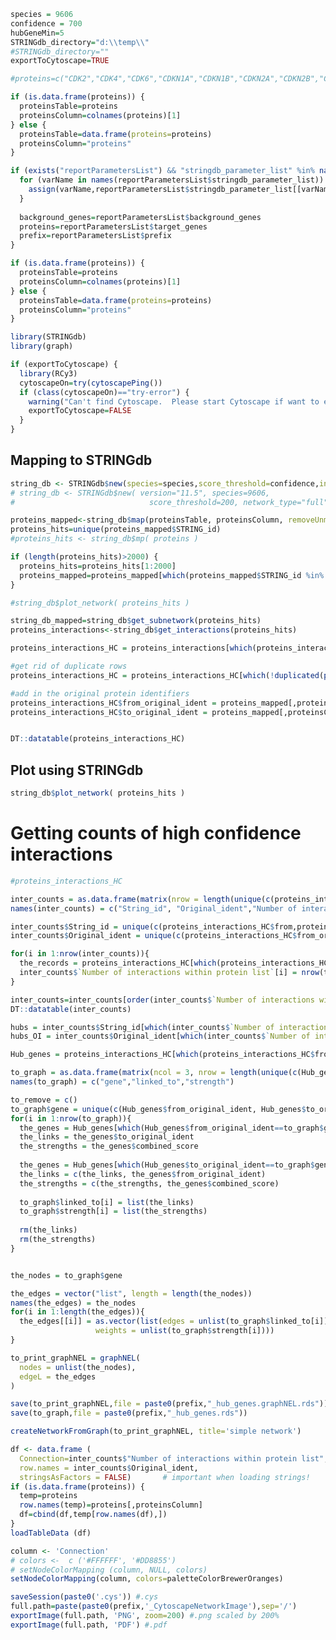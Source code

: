```r
species = 9606
confidence = 700
hubGeneMin=5
STRINGdb_directory="d:\\temp\\"
#STRINGdb_directory=""
exportToCytoscape=TRUE

#proteins=c("CDK2","CDK4","CDK6","CDKN1A","CDKN1B","CDKN2A","CDKN2B","CDKN2C","CDKN2D","CCND1","CCND2","CCND3","CCNE1","CCNE2","CCNA2","CCNB1","CCNB2","CCNB3","CDK1","CDK7","CDK8","CDK9","CDK10","CDK11A","CDK11B")

if (is.data.frame(proteins)) {
  proteinsTable=proteins
  proteinsColumn=colnames(proteins)[1]
} else {
  proteinsTable=data.frame(proteins=proteins)
  proteinsColumn="proteins"
}
```

```r
if (exists("reportParametersList") && "stringdb_parameter_list" %in% names(reportParametersList)) {
  for (varName in names(reportParametersList$stringdb_parameter_list)) {
    assign(varName,reportParametersList$stringdb_parameter_list[[varName]])
  }
  
  background_genes=reportParametersList$background_genes
  proteins=reportParametersList$target_genes
  prefix=reportParametersList$prefix
}

if (is.data.frame(proteins)) {
  proteinsTable=proteins
  proteinsColumn=colnames(proteins)[1]
} else {
  proteinsTable=data.frame(proteins=proteins)
  proteinsColumn="proteins"
}
```



```r
library(STRINGdb)
library(graph)

if (exportToCytoscape) {
  library(RCy3)
  cytoscapeOn=try(cytoscapePing())
  if (class(cytoscapeOn)=="try-error") {
    warning("Can't find Cytoscape.  Please start Cytoscape if want to export data to Cytoscape.")
    exportToCytoscape=FALSE
  }
}

```


## Mapping to STRINGdb
```r
string_db <- STRINGdb$new(species=species,score_threshold=confidence,input_directory=STRINGdb_directory)
# string_db <- STRINGdb$new( version="11.5", species=9606,
#                              score_threshold=200, network_type="full", input_directory="")

proteins_mapped<-string_db$map(proteinsTable, proteinsColumn, removeUnmappedRows = T)
proteins_hits=unique(proteins_mapped$STRING_id)
#proteins_hits <- string_db$mp( proteins )

if (length(proteins_hits)>2000) {
  proteins_hits=proteins_hits[1:2000]
  proteins_mapped=proteins_mapped[which(proteins_mapped$STRING_id %in% proteins_hits),]
}

#string_db$plot_network( proteins_hits )

string_db_mapped=string_db$get_subnetwork(proteins_hits)
proteins_interactions<-string_db$get_interactions(proteins_hits)

```


```r
proteins_interactions_HC = proteins_interactions[which(proteins_interactions$combined_score>confidence),]

#get rid of duplicate rows
proteins_interactions_HC = proteins_interactions_HC[which(!duplicated(paste0(proteins_interactions_HC$from,proteins_interactions_HC$to, proteins_interactions_HC$combined_score))),]

#add in the original protein identifiers
proteins_interactions_HC$from_original_ident = proteins_mapped[,proteinsColumn][match(proteins_interactions_HC$from, proteins_mapped$STRING_id)]
proteins_interactions_HC$to_original_ident = proteins_mapped[,proteinsColumn][match(proteins_interactions_HC$to, proteins_mapped$STRING_id)]


DT::datatable(proteins_interactions_HC)
```



## Plot using STRINGdb
```r
string_db$plot_network( proteins_hits )
```


# Getting counts of high confidence interactions
```r
#proteins_interactions_HC

inter_counts = as.data.frame(matrix(nrow = length(unique(c(proteins_interactions_HC$from,proteins_interactions_HC$to))), ncol = 3))
names(inter_counts) = c("String_id", "Original_ident","Number of interactions within protein list")

inter_counts$String_id = unique(c(proteins_interactions_HC$from,proteins_interactions_HC$to))
inter_counts$Original_ident = unique(c(proteins_interactions_HC$from_original_ident,proteins_interactions_HC$to_original_ident))

for(i in 1:nrow(inter_counts)){
  the_records = proteins_interactions_HC[which(proteins_interactions_HC$from==inter_counts$String_id[i] | proteins_interactions_HC$to==inter_counts$String_id[i]),]
  inter_counts$`Number of interactions within protein list`[i] = nrow(the_records)
}

inter_counts=inter_counts[order(inter_counts$`Number of interactions within protein list`, decreasing = T),]
DT::datatable(inter_counts)

```

```r
hubs = inter_counts$String_id[which(inter_counts$`Number of interactions within protein list`>=hubGeneMin)]
hubs_OI = inter_counts$Original_ident[which(inter_counts$`Number of interactions within protein list`>=hubGeneMin)]

Hub_genes = proteins_interactions_HC[which(proteins_interactions_HC$from%in%hubs | proteins_interactions_HC$to%in%hubs),]

```

```r
to_graph = as.data.frame(matrix(ncol = 3, nrow = length(unique(c(Hub_genes$from, Hub_genes$to)))))
names(to_graph) = c("gene","linked_to","strength")

to_remove = c()
to_graph$gene = unique(c(Hub_genes$from_original_ident, Hub_genes$to_original_ident))
for(i in 1:nrow(to_graph)){
  the_genes = Hub_genes[which(Hub_genes$from_original_ident==to_graph$gene[i]),]
  the_links = the_genes$to_original_ident
  the_strengths = the_genes$combined_score
  
  the_genes = Hub_genes[which(Hub_genes$to_original_ident==to_graph$gene[i]),]
  the_links = c(the_links, the_genes$from_original_ident)
  the_strengths = c(the_strengths, the_genes$combined_score)
  
  to_graph$linked_to[i] = list(the_links) 
  to_graph$strength[i] = list(the_strengths) 
  
  rm(the_links)
  rm(the_strengths)
}


the_nodes = to_graph$gene

the_edges = vector("list", length = length(the_nodes))
names(the_edges) = the_nodes
for(i in 1:length(the_edges)){
  the_edges[[i]] = as.vector(list(edges = unlist(to_graph$linked_to[i]),
                   weights = unlist(to_graph$strength[i])))
}

to_print_graphNEL = graphNEL(
  nodes = unlist(the_nodes),
  edgeL = the_edges
)

save(to_print_graphNEL,file = paste0(prefix,"_hub_genes.graphNEL.rds"))
save(to_graph,file = paste0(prefix,"_hub_genes.rds"))
```

```r
createNetworkFromGraph(to_print_graphNEL, title='simple network')

df <- data.frame (
  Connection=inter_counts$"Number of interactions within protein list",
  row.names = inter_counts$Original_ident,
  stringsAsFactors = FALSE)       # important when loading strings!
if (is.data.frame(proteins)) {
  temp=proteins
  row.names(temp)=proteins[,proteinsColumn]
  df=cbind(df,temp[row.names(df),])
}
loadTableData (df)

column <- 'Connection'
# colors <-  c ('#FFFFFF', '#DD8855')
# setNodeColorMapping (column, NULL, colors)
setNodeColorMapping(column, colors=paletteColorBrewerOranges)

saveSession(paste0('.cys')) #.cys
full.path=paste(paste0(prefix,'_CytoscapeNetworkImage'),sep='/')
exportImage(full.path, 'PNG', zoom=200) #.png scaled by 200%
exportImage(full.path, 'PDF') #.pdf

```



